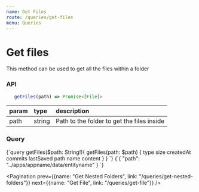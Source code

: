 ```yaml
---
name: Get Files
route: /queries/get-files
menu: Queries
---
```



# Get files

This method can be used to get all the files within a folder

### API

```js
   getFiles(path) => Promise<[File]>
```

|param|type|description|
|:--|:--|:--|
|path|string|Path to the folder to get the files inside|

### Query
<QueryViewer>
   <QueryTab>
{`query getFiles($path: String!){
  getFiles(path: $path) {
    type
    size
    createdAt
    commits
    lastSaved
    path
    name
    content
  }
}
`}
   </QueryTab>
   <VariablesTab>
{`{
   "path": "../apps/appname/data/entityname"
}
`}
   </VariablesTab>
</QueryViewer>

<Pagination prev={{name: "Get Nested Folders", link: "/queries/get-nested-folders"}} next={{name: "Get File", link: "/queries/get-file"}} />